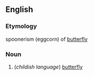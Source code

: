 ==English==
===Etymology===
spoonerism (eggcorn) of [[butterfly]]

===Noun===
{{en-noun|flutterbies}}

# (''childish language'') [[butterfly]]